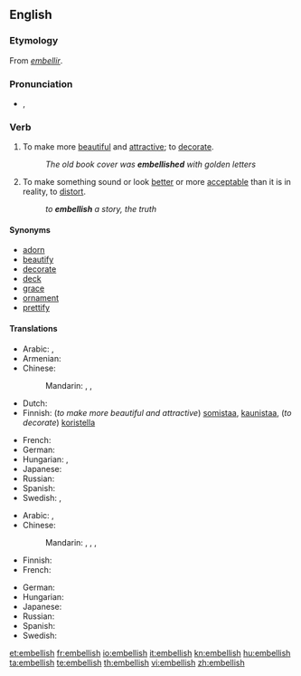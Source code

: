 ==English==

===Etymology===
From {{etyl|fro}} ''[[embellir]]''.

===Pronunciation===
* {{IPA|/ɪmˈbɛlɪʃ/}}, {{SAMPA|/Im"bElIS/}}

===Verb===
{{en-verb|embellish|es}}

# To make more [[beautiful]] and [[attractive]]; to [[decorate]].
#: ''The old book cover was '''embellished''' with golden letters''
# To make something sound or look [[better]] or more [[acceptable]] than it is in reality, to [[distort]].
#: ''to '''embellish''' a story, the truth''

====Synonyms====
* [[adorn]]
* [[beautify]]
* [[decorate]]
* [[deck]]
* [[grace]]
* [[ornament]]
* [[prettify]]

====Translations====
{{trans-top|To make more beautiful and attractive; to decorate}}
* Arabic: {{t+|ar|جمل|tr=jámmala}},  {{t|ar|زخرف|tr=zákhrafa}}
* Armenian: {{t-|hy|զարդարել|tr=zardarel}}
* Chinese:
*: Mandarin: {{t|cmn|美化|tr=měihuà|sc=Hani}},  {{t|cmn|修飾|sc=Hani}},  {{t|cmn|修饰|tr=xiūshì|sc=Hani}}
* Dutch: {{t-|nl|verfraaien}}
* Finnish: (''to make more beautiful and attractive'') [[somistaa]], [[kaunistaa]], (''to decorate'') [[koristella]]
{{trans-mid}}
* French: {{t+|fr|embellir}}
* German: {{t+|de|schmücken}}
* Hungarian: {{t+|hu|díszít}},  {{t-|hu|szépít}}
* Japanese: {{t|ja|飾る|tr=かざる, kazaru}}
* Russian: {{t+|ru|украшать|tr=ukrašát'}}
* Spanish: {{t-|es|embellecer}}
* Swedish: {{t|sv|försköna}},  {{t|sv|förfina}}
{{trans-bottom}}

{{trans-top|To make something sound or look better or more acceptable than it is in reality, to distort}}
* Arabic: {{t+|ar|جمل|tr=jámmala}},  {{t|ar|زخرف|tr=zákhrafa}}
* Chinese:
*: Mandarin: {{t-|cmn|點綴|sc=Hani}},  {{t-|cmn|点缀|tr=diǎnzhui|sc=Hani}},  {{t|cmn|修飾|sc=Hani}},  {{t|cmn|修饰|tr=xiūshì|sc=Hani}}
* Finnish: {{t-|fi|kaunistella}}
* French: {{t+|fr|embellir}}
{{trans-mid}}
* German: {{t+|de|ausschmücken}}
* Hungarian: {{t-|hu|szépít}}
* Japanese: {{t|ja|尾鰭を付ける|tr=おひれをつける, ohire-o tsukeru}}
* Russian: {{t|ru|приукрашивать|tr=priukrášivat'}}
* Spanish: {{t-|es|adornar}}
* Swedish: {{t|sv|försköna}}
{{trans-bottom}}

[[et:embellish]]
[[fr:embellish]]
[[io:embellish]]
[[it:embellish]]
[[kn:embellish]]
[[hu:embellish]]
[[ta:embellish]]
[[te:embellish]]
[[th:embellish]]
[[vi:embellish]]
[[zh:embellish]]